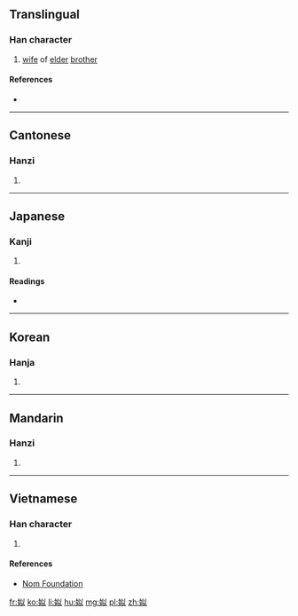 ==Translingual==

===Han character===
{{Han char|rn=38|rad=女|as=05|sn=8|four=48400|canj=VVIO|ids=⿰女以}}

# [[wife]] of [[elder]] [[brother]]

====References====
* {{Han ref|kx=0259.030|dkj=06177|dj=0524.080|hdz=21034.030|uh=59D2|ud=22994|bh=A971|bd=43377}}

----

==Cantonese==

===Hanzi===
{{yue-hanzi|jyut=[[ci5]]|y=chi5}}

# {{defn|lang=yue|sort=女05}}

----

==Japanese==

===Kanji===
{{ja-kanji|grade=|rs=女05}}

# {{defn|lang=ja|sort=女05}}

====Readings====
* {{ja-readings|on=[[し]] (shi), [[じ]] (ji)|kun=[[あね]] (ane)}}

----

==Korean==

===Hanja===
{{ko-hanja|hangeul=사|rv=sa|mr=sa}}

# {{defn|lang=ko|sort=女05}}

----

==Mandarin==

===Hanzi===
{{cmn-hanzi|pin=[[sì]] ([[si4]])|wg=ssu<sup>4</sup>}}

# {{defn|lang=cmn|sort=女05}}

----

==Vietnamese==

===Han character===
{{vi-hantu|[[tự]]|rs=女05}}

# {{defn|lang=vi|sort=女05}}

====References====
* [http://nomfoundation.org/common/nom_details.php?codepoint=59d2 Nom Foundation]

[[fr:姒]]
[[ko:姒]]
[[li:姒]]
[[hu:姒]]
[[mg:姒]]
[[pl:姒]]
[[zh:姒]]